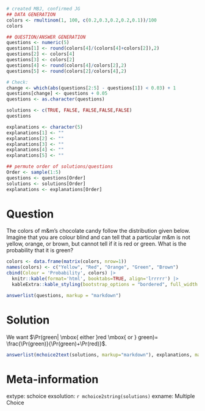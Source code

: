 ```r
# created MBJ, confirmed JG
## DATA GENERATION
colors <- rmultinom(1, 100, c(0.2,0.3,0.2,0.2,0.1))/100
colors

## QUESTION/ANSWER GENERATION
questions <- numeric(5)
questions[1] <- round(colors[4]/(colors[4]+colors[2]),2)
questions[2] <- colors[4]
questions[3] <- colors[2]
questions[4] <- round(colors[4]/colors[2],2)
questions[5] <- round(colors[2]/colors[4],2)

# Check:
change <- which(abs(questions[2:5] - questions[1]) < 0.03) + 1
questions[change] <- questions + 0.05
questions <- as.character(questions)

solutions <- c(TRUE, FALSE, FALSE,FALSE,FALSE)
questions

explanations <- character(5)
explanations[1] <- ""
explanations[2] <- ""
explanations[3] <- ""
explanations[4] <- ""
explanations[5] <- ""

## permute order of solutions/questions
Order <- sample(1:5)
questions <- questions[Order]
solutions <- solutions[Order]
explanations <- explanations[Order]  
```

Question
========

The colors of m&m's chocolate candy follow the distribution given below.  Imagine that you are colour blind and can tell that a particular m&m is not yellow, orange, or brown, but cannot tell if it is red or green.  What is the probability that it is green?

```r
colors <- data.frame(matrix(colors, nrow=1))
names(colors) <- c("Yellow", "Red", "Orange", "Green", "Brown")
cbind(Colour = 'Probability', colors) |>
  knitr::kable(format='html', booktabs=TRUE, align='lrrrrr') |>
  kableExtra::kable_styling(bootstrap_options = "bordered", full_width = FALSE, position = "center")
```

```r
answerlist(questions, markup = "markdown")
```

Solution
========

We want $\Pr(green| \mbox{ either }red \mbox{ or } green)= \frac{\Pr(green)}{\Pr(green)+\Pr(red)}$. 

```r
answerlist(mchoice2text(solutions, markup="markdown"), explanations, markup = "markdown")
```

Meta-information
================

extype: schoice
exsolution: `r mchoice2string(solutions)`
exname: Multiple Choice

